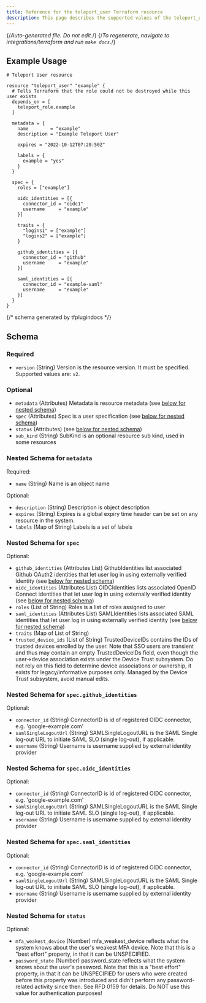 ```yaml
---
title: Reference for the teleport_user Terraform resource
description: This page describes the supported values of the teleport_user resource of the Teleport Terraform provider.
---
```


{/*Auto-generated file. Do not edit.*/}
{/*To regenerate, navigate to integrations/terraform and run `make docs`.*/}



## Example Usage

```hcl
# Teleport User resource

resource "teleport_user" "example" {
  # Tells Terraform that the role could not be destroyed while this user exists
  depends_on = [
    teleport_role.example
  ]

  metadata = {
    name        = "example"
    description = "Example Teleport User"

    expires = "2022-10-12T07:20:50Z"

    labels = {
      example = "yes"
    }
  }

  spec = {
    roles = ["example"]

    oidc_identities = [{
      connector_id = "oidc1"
      username     = "example"
    }]

    traits = {
      "logins1" = ["example"]
      "logins2" = ["example"]
    }

    github_identities = [{
      connector_id = "github"
      username     = "example"
    }]

    saml_identities = [{
      connector_id = "example-saml"
      username     = "example"
    }]
  }
}
```

{/*  schema generated by tfplugindocs */}
## Schema

### Required

- `version` (String) Version is the resource version. It must be specified. Supported values are: `v2`.

### Optional

- `metadata` (Attributes) Metadata is resource metadata (see [below for nested schema](#nested-schema-for-metadata))
- `spec` (Attributes) Spec is a user specification (see [below for nested schema](#nested-schema-for-spec))
- `status` (Attributes) (see [below for nested schema](#nested-schema-for-status))
- `sub_kind` (String) SubKind is an optional resource sub kind, used in some resources

### Nested Schema for `metadata`

Required:

- `name` (String) Name is an object name

Optional:

- `description` (String) Description is object description
- `expires` (String) Expires is a global expiry time header can be set on any resource in the system.
- `labels` (Map of String) Labels is a set of labels


### Nested Schema for `spec`

Optional:

- `github_identities` (Attributes List) GithubIdentities list associated Github OAuth2 identities that let user log in using externally verified identity (see [below for nested schema](#nested-schema-for-specgithub_identities))
- `oidc_identities` (Attributes List) OIDCIdentities lists associated OpenID Connect identities that let user log in using externally verified identity (see [below for nested schema](#nested-schema-for-specoidc_identities))
- `roles` (List of String) Roles is a list of roles assigned to user
- `saml_identities` (Attributes List) SAMLIdentities lists associated SAML identities that let user log in using externally verified identity (see [below for nested schema](#nested-schema-for-specsaml_identities))
- `traits` (Map of List of String)
- `trusted_device_ids` (List of String) TrustedDeviceIDs contains the IDs of trusted devices enrolled by the user.  Note that SSO users are transient and thus may contain an empty TrustedDeviceIDs field, even though the user->device association exists under the Device Trust subsystem. Do not rely on this field to determine device associations or ownership, it exists for legacy/informative purposes only.  Managed by the Device Trust subsystem, avoid manual edits.

### Nested Schema for `spec.github_identities`

Optional:

- `connector_id` (String) ConnectorID is id of registered OIDC connector, e.g. 'google-example.com'
- `samlSingleLogoutUrl` (String) SAMLSingleLogoutURL is the SAML Single log-out URL to initiate SAML SLO (single log-out), if applicable.
- `username` (String) Username is username supplied by external identity provider


### Nested Schema for `spec.oidc_identities`

Optional:

- `connector_id` (String) ConnectorID is id of registered OIDC connector, e.g. 'google-example.com'
- `samlSingleLogoutUrl` (String) SAMLSingleLogoutURL is the SAML Single log-out URL to initiate SAML SLO (single log-out), if applicable.
- `username` (String) Username is username supplied by external identity provider


### Nested Schema for `spec.saml_identities`

Optional:

- `connector_id` (String) ConnectorID is id of registered OIDC connector, e.g. 'google-example.com'
- `samlSingleLogoutUrl` (String) SAMLSingleLogoutURL is the SAML Single log-out URL to initiate SAML SLO (single log-out), if applicable.
- `username` (String) Username is username supplied by external identity provider



### Nested Schema for `status`

Optional:

- `mfa_weakest_device` (Number) mfa_weakest_device reflects what the system knows about the user's weakest MFA device. Note that this is a "best effort" property, in that it can be UNSPECIFIED.
- `password_state` (Number) password_state reflects what the system knows about the user's password. Note that this is a "best effort" property, in that it can be UNSPECIFIED for users who were created before this property was introduced and didn't perform any password-related activity since then. See RFD 0159 for details. Do NOT use this value for authentication purposes!

